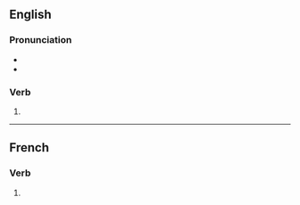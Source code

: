 {{also|vivifiés}}
==English==

===Pronunciation===
* {{IPA|en|/ˈvɪvɪfʌɪs/}}
* {{hyphenation|en|viv|ifies}}

===Verb===
{{head|en|verb form}}

# {{en-third-person singular of|vivify}}

----

==French==

===Verb===
{{head|fr|verb form}}

# {{inflection of|fr|vivifier||2|s|pres|ind//sub}}